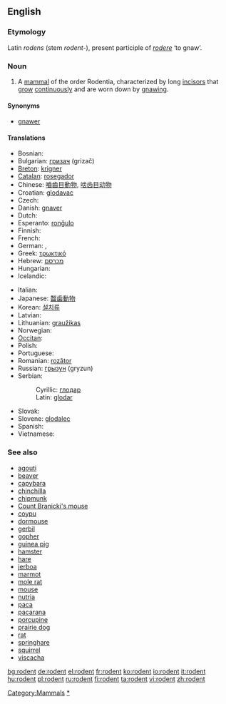 ==English==

===Etymology===
Latin ''rodens'' (stem ''rodent-''), present participle of ''[[rodere]]'' ‘to gnaw’.

===Noun===
{{en-noun}}

# A [[mammal]] of the order Rodentia, characterized by long [[incisor]]s that [[grow]] [[continuously]] and are worn down by [[gnaw]]ing.

====Synonyms====
* [[gnawer]]

====Translations====
{{top}}
* Bosnian: {{t-|bs|glodar|m}}
* Bulgarian: [[гризач]] {{m}} (grizač)
* [[Breton]]: [[krigner]] {{m}}
* [[Catalan]]: [[rosegador]]
* Chinese: [[嚙齒目動物]], [[啮齿目动物]]
* Croatian: [[glodavac]] {{m}}
* Czech: {{t-|cs|hlodavec|m}}
* Danish: [[gnaver]]
* Dutch: {{t+|nl|knaagdier|n}}
* Esperanto: [[ronĝulo]]
* Finnish: {{t+|fi|jyrsijä}}
* French: {{t+|fr|rongeur|m}}
* German: {{t+|de|Nagetier|n}}, {{t+|de|Nager|m}}
* Greek: [[τρωκτικό]] {{n}}
* Hebrew: [[מכרסם]]
* Hungarian: {{t-|hu|rágcsáló}}
* Icelandic: {{t+|is|nagdýr|n}}
{{mid}}
* Italian: {{t-|it|roditore|m}}
* Japanese: [[齧歯動物]]
* Korean: [[설치류]]
* Latvian: {{t-|lv|grauzējs|m|xs=Latvian}}
* Lithuanian: [[graužikas]] {{m}}
* Norwegian: {{t+|no|gnager|m}}
* [[Occitan]]: {{t+|oc|rosegaire|xs=Occitan}}
* Polish: {{t+|pl|gryzoń}}
* Portuguese: {{t+|pt|roedor|m}}
* Romanian: [[rozător]] {{n}}
* Russian: [[грызун]]  {{m}} (gryzun)
* Serbian:
*: Cyrillic: [[глодар]] {{m}}
*: Latin: [[glodar]] {{m}}
* Slovak: {{t-|sk|hlodavec|m}}
* Slovene: [[glodalec]] {{m}}
* Spanish: {{t+|es|roedor|m}}
* Vietnamese: {{t+|vi|gặm nhấm|xs=Vietnamese}}
{{bottom}}

===See also===
* [[agouti]]
* [[beaver]]
* [[capybara]]
* [[chinchilla]]
* [[chipmunk]]
* [[Count Branicki's mouse]]
* [[coypu]]
* [[dormouse]]
* [[gerbil]]
* [[gopher]]
* [[guinea pig]]
* [[hamster]]
* [[hare]]
* [[jerboa]]
* [[marmot]]
* [[mole rat]]
* [[mouse]]
* [[nutria]]
* [[paca]]
* [[pacarana]]
* [[porcupine]]
* [[prairie dog]]
* [[rat]]
* [[springhare]]
* [[squirrel]]
* [[viscacha]]

[[Category:Mammals]]
[[Category:Rodents|*]]

[[bg:rodent]]
[[de:rodent]]
[[el:rodent]]
[[fr:rodent]]
[[ko:rodent]]
[[io:rodent]]
[[it:rodent]]
[[hu:rodent]]
[[pl:rodent]]
[[ru:rodent]]
[[fi:rodent]]
[[ta:rodent]]
[[vi:rodent]]
[[zh:rodent]]
